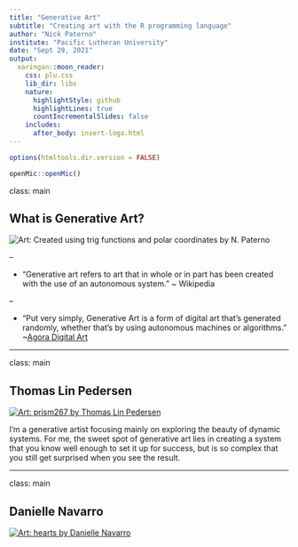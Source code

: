 ```yaml
---
title: "Generative Art"
subtitle: "Creating art with the R programming language"
author: "Nick Paterno"
institute: "Pacific Lutheran University"
date: "Sept 29, 2021"
output:
  xaringan::moon_reader:
    css: plu.css
    lib_dir: libs
    nature:
      highlightStyle: github
      highlightLines: true
      countIncrementalSlides: false
    includes:
      after_body: insert-logo.html
---
```


```r
options(htmltools.dir.version = FALSE)
```

```r
openMic::openMic()
```

class: main

## What is Generative Art? 

<img alt="Art: Created using trig functions and polar coordinates by N. Paterno" src="images/basic_example_2_colorized.png" class="img_center"/>

--

- "Generative art refers to art that in whole or in part has been created with the use of an autonomous system." ~ Wikipedia

--

- "Put very simply, Generative Art is a form of digital art that's generated randomly, whether that's by using autonomous machines or algorithms." ~[Agora Digital Art](https://agoradigital.art/blog-what-is-generative-art/) 

---

class: main

## Thomas Lin Pedersen

<a href="https://www.data-imaginist.com/art">
<img alt="Art: prism267 by Thomas Lin Pedersen" src="images/tlp.png" class="img_center"/>
<a/>

I’m a generative artist focusing mainly on exploring the beauty of dynamic systems. For me, the sweet spot of generative art lies in creating a system that you know well enough to set it up for success, but is so complex that you still get surprised when you see the result.

---

class: main

## Danielle Navarro

<a href="https://art.djnavarro.net">
<img alt="Art: hearts by Danielle Navarro" src="images/djn.png" class="img_center"/>
<a/>

